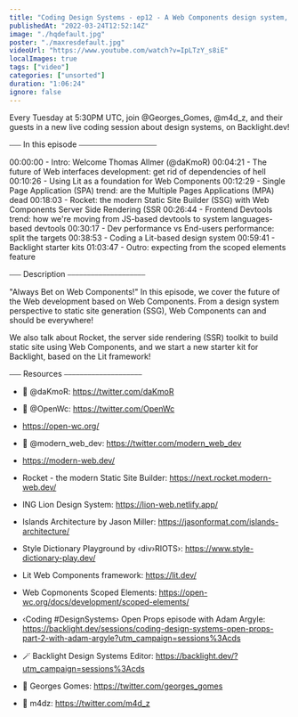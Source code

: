 ```yaml
---
title: "Coding Design Systems - ep12 - A Web Components design system, with Thomas Allmer"
publishedAt: "2022-03-24T12:52:14Z"
image: "./hqdefault.jpg"
poster: "./maxresdefault.jpg"
videoUrl: "https://www.youtube.com/watch?v=IpLTzY_s8iE"
localImages: true
tags: ["video"]
categories: ["unsorted"]
duration: "1:06:24"
ignore: false
---
```

Every Tuesday at 5:30PM UTC, join @Georges_Gomes, @m4d_z, and their guests in a new live coding session about design systems, on Backlight.dev!

⎯⎯⎯ In this episode ⎯⎯⎯⎯⎯⎯⎯⎯⎯⎯⎯⎯⎯⎯⎯⎯⎯⎯⎯⎯

00:00:00 - Intro: Welcome Thomas Allmer (@daKmoR)
00:04:21 - The future of Web interfaces development: get rid of dependencies of hell
00:10:26 - Using Lit as a foundation for Web Components
00:12:29 - Single Page Application (SPA) trend: are the Multiple Pages Applications (MPA) dead
00:18:03 - Rocket: the modern Static Site Builder (SSG) with Web Components Server Side Rendering (SSR
00:26:44 - Frontend Devtools trend: how we're moving from JS-based devtools to system languages-based devtools
00:30:17 - Dev performance vs End-users performance: split the targets
00:38:53 - Coding a Lit-based design system
00:59:41 - Backlight starter kits
01:03:47 - Outro: expecting from the scoped elements feature

⎯⎯⎯ Description ⎯⎯⎯⎯⎯⎯⎯⎯⎯⎯⎯⎯⎯⎯⎯⎯⎯⎯⎯⎯

"Always Bet on Web Components!" In this episode, we cover the future of the Web development based on Web Components. From a design system perspective to static site generation (SSG), Web Components can and should be everywhere!

We also talk about Rocket, the server side rendering (SSR) toolkit to build static site using Web Components, and we start a new starter kit for Backlight, based on the Lit framework!

⎯⎯⎯ Resources ⎯⎯⎯⎯⎯⎯⎯⎯⎯⎯⎯⎯⎯⎯⎯⎯⎯⎯⎯⎯

- 🐥 @daKmoR: https://twitter.com/daKmoR
- 🐥 @OpenWc: https://twitter.com/OpenWc
- https://open-wc.org/
- 🐥 @modern_web_dev: https://twitter.com/modern_web_dev
- https://modern-web.dev/

- Rocket - the modern Static Site Builder: https://next.rocket.modern-web.dev/
- ING Lion Design System: https://lion-web.netlify.app/
- Islands Architecture by Jason Miller: https://jasonformat.com/islands-architecture/
- Style Dictionary Playground by ‹div›RIOTS›: https://www.style-dictionary-play.dev/
- Lit Web Components framework: https://lit.dev/
- Web Copmonents Scoped Elements: https://open-wc.org/docs/development/scoped-elements/

- ‹Coding #DesignSystems› Open Props episode with Adam Argyle: https://backlight.dev/sessions/coding-design-systems-open-props-part-2-with-adam-argyle?utm_campaign=sessions%3Acds

- 🪄 Backlight Design Systems Editor: https://backlight.dev/?utm_campaign=sessions%3Acds
- 🐥 Georges Gomes: https://twitter.com/georges_gomes
- 🐥 m4dz: https://twitter.com/m4d_z
